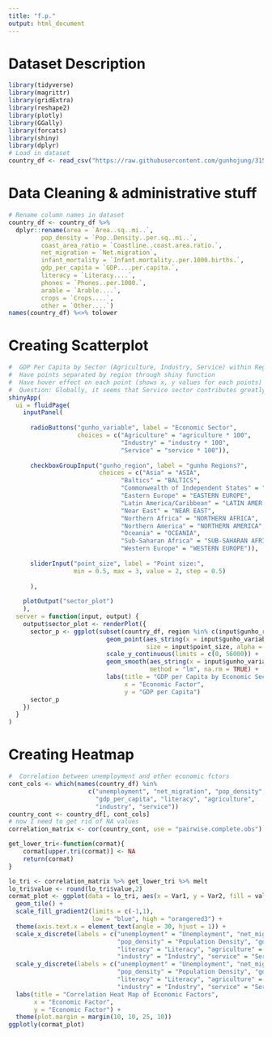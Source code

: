 ```yaml
---
title: "f.p."
output: html_document
---
```


#  Dataset Description

```r
library(tidyverse)
library(magrittr)
library(gridExtra)
library(reshape2)
library(plotly)
library(GGally)
library(forcats)
library(shiny)
library(dplyr)
# Load in dataset
country_df <- read_csv("https://raw.githubusercontent.com/gunhojung/315_final_project/master/new%20countries%202.csv")
```

# Data Cleaning & administrative stuff

```r
# Rename column names in dataset
country_df <- country_df %>% 
  dplyr::rename(area = `Area..sq..mi..`,
         pop_density = `Pop..Density..per.sq..mi..`,
         coast_area_ratio = `Coastline..coast.area.ratio.`,
         net_migration = `Net.migration`,
         infant_mortality = `Infant.mortality..per.1000.births.`,
         gdp_per_capita = `GDP....per.capita.`,
         literacy = `Literacy....`,
         phones = `Phones..per.1000.`,
         arable = `Arable....`,
         crops = `Crops....`,
         other = `Other....`)
names(country_df) %<>% tolower
```

#  Creating Scatterplot

```r
#  GDP Per Capita by Sector (Agriculture, Industry, Service) within Regions
#  Have points separated by region through shiny function
#  Have hover effect on each point (shows x, y values for each points)
#  Question: Globally, it seems that Service sector contributes greatly to the increase of GDP per Capita. Is it true for all the regions? Or does it differ among regions? ----- SELECTING ONLY ASIA Region -------
shinyApp(
  ui = fluidPage(
    inputPanel(
      
      radioButtons("gunho_variable", label = "Economic Sector",
                   choices = c("Agriculture" = "agriculture * 100",
                               "Industry" = "industry * 100",
                               "Service" = "service * 100")),
      
      checkboxGroupInput("gunho_region", label = "gunho Regions?",
                         choices = c("Asia" = "ASIA",
                               "Baltics" = "BALTICS",
                               "Commonwealth of Independent States" = "CIS",
                               "Eastern Europe" = "EASTERN EUROPE",
                               "Latin America/Caribbean" = "LATIN AMER. & CARIB",
                               "Near East" = "NEAR EAST",
                               "Northern Africa" = "NORTHERN AFRICA",
                               "Northern America" = "NORTHERN AMERICA",
                               "Oceania" = "OCEANIA",
                               "Sub-Saharan Africa" = "SUB-SAHARAN AFRICA",
                               "Western Europe" = "WESTERN EUROPE")),
      
      sliderInput("point_size", label = "Point size:",
                  min = 0.5, max = 3, value = 2, step = 0.5)
      
      ),
    
    plotOutput("sector_plot")
    ),
  server = function(input, output) {
    output$sector_plot <- renderPlot({
      sector_p <- ggplot(subset(country_df, region %in% c(input$gunho_region))) +
                           geom_point(aes_string(x = input$gunho_variable, y = "gdp_per_capita"), 
                                      size = input$point_size, alpha = 0.5) +
                           scale_y_continuous(limits = c(0, 56000)) +
                           geom_smooth(aes_string(x = input$gunho_variable, y = "gdp_per_capita"), 
                                       method = "lm", na.rm = TRUE) +
                           labs(title = "GDP per Capita by Economic Sector",
                                x = "Economic Factor",
                                y = "GDP per Capita")
      sector_p
    })
  }
)
```

#  Creating Heatmap
```r
#  Correlation between unemployment and other economic fctors
cont_cols <- which(names(country_df) %in% 
                      c("unemployment", "net_migration", "pop_density",
                        "gdp_per_capita", "literacy", "agriculture", 
                        "industry", "service"))
country_cont <- country_df[, cont_cols]
# now I need to get rid of NA values
correlation_matrix <- cor(country_cont, use = "pairwise.complete.obs")

get_lower_tri<-function(cormat){
    cormat[upper.tri(cormat)] <- NA
    return(cormat)
}

lo_tri <- correlation_matrix %>% get_lower_tri %>% melt
lo_tri$value <- round(lo_tri$value,2)
cormat_plot <- ggplot(data = lo_tri, aes(x = Var1, y = Var2, fill = value)) +
  geom_tile() +
  scale_fill_gradient2(limits = c(-1,1), 
                       low = "blue", high = "orangered3") +
  theme(axis.text.x = element_text(angle = 30, hjust = 1)) +
  scale_x_discrete(labels = c("unemployment" = "Unemployment", "net_migration" = "Net Migration",
                              "pop_density" = "Population Density", "gdp_per_capita" = "GDP per Capita",
                              "literacy" = "Literacy", "agriculture" = "Agriculture",
                              "industry" = "Industry", "service" = "Service")) +
  scale_y_discrete(labels = c("unemployment" = "Unemployment", "net_migration" = "Net Migration",
                              "pop_density" = "Population Density", "gdp_per_capita" = "GDP per Capita",
                              "literacy" = "Literacy", "agriculture" = "Agriculture",
                              "industry" = "Industry", "service" = "Service")) +
  labs(title = "Correlation Heat Map of Economic Factors",
       x = "Economic Factor",
       y = "Economic Factor") +
  theme(plot.margin = margin(10, 10, 25, 10))
ggplotly(cormat_plot)
```
